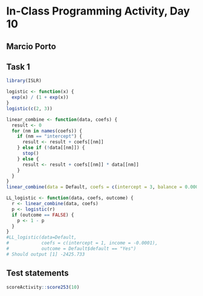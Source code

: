 # In-Class Programming Activity, Day 10

## Marcio Porto

## Task 1

```r
library(ISLR)
```

```r
logistic <- function(x) {
  exp(x) / (1 + exp(x))
}
logistic(c(2, 3))
```

```r
linear_combine <- function(data, coefs) {
  result <- 0
  for (nm in names(coefs)) {
    if (nm == "intercept") {
      result <- result + coefs[[nm]]
    } else if (!data[[nm]]) {
      stop()
    } else {
      result <- result + coefs[[nm]] * data[[nm]]
    }
  }
}
linear_combine(data = Default, coefs = c(intercept = 3, balance = 0.00001, income = -0.0002))
```

```r
LL_logistic <- function(data, coefs, outcome) {
  r <- linear_combine(data, coefs)
  p <- logistic(r)
  if (outcome == FALSE) {
    p <- 1 - p
  }
}
#LL_logistic(data=Default, 
#            coefs = c(intercept = 1, income = -0.0001), 
#            outcome = Default$default == "Yes")
# Should output [1] -2425.733
```

## Test statements

```r
scoreActivity::score253(10)
```